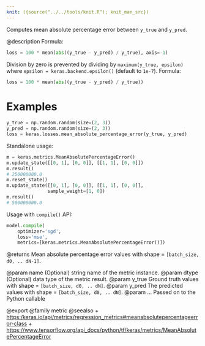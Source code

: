 ```yaml
---
knit: ({source("../../tools/knit.R"); knit_man_src})
---
```

Computes mean absolute percentage error between `y_true` and `y_pred`.

@description
Formula:

```python
loss = 100 * mean(abs((y_true - y_pred) / y_true), axis=-1)
```

Division by zero is prevented by dividing by `maximum(y_true, epsilon)`
where `epsilon = keras.backend.epsilon()`
(default to `1e-7`).
Formula:

```python
loss = 100 * mean(abs((y_true - y_pred) / y_true))
```

# Examples
```python
y_true = np.random.random(size=(2, 3))
y_pred = np.random.random(size=(2, 3))
loss = keras.losses.mean_absolute_percentage_error(y_true, y_pred)
```
Standalone usage:

```python
m = keras.metrics.MeanAbsolutePercentageError()
m.update_state([[0, 1], [0, 0]], [[1, 1], [0, 0]])
m.result()
# 250000000.0
m.reset_state()
m.update_state([[0, 1], [0, 0]], [[1, 1], [0, 0]],
               sample_weight=[1, 0])
m.result()
# 500000000.0
```

Usage with `compile()` API:

```python
model.compile(
    optimizer='sgd',
    loss='mse',
    metrics=[keras.metrics.MeanAbsolutePercentageError()])
```

@returns
Mean absolute percentage error values with shape = `[batch_size, d0, ..
dN-1]`.

@param name (Optional) string name of the metric instance.
@param dtype (Optional) data type of the metric result.
@param y_true Ground truth values with shape = `[batch_size, d0, .. dN]`.
@param y_pred The predicted values with shape = `[batch_size, d0, .. dN]`.
@param ... Passed on to the Python callable

@export
@family metric
@seealso
+ <https:/keras.io/api/metrics/regression_metrics#meanabsolutepercentageerror-class>
+ <https://www.tensorflow.org/api_docs/python/tf/keras/metrics/MeanAbsolutePercentageError>
